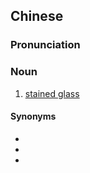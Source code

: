 {{also|彩绘玻璃}}
==Chinese==
{{zh-forms|s=彩绘玻璃|type=22}}

===Pronunciation===
{{zh-pron
|m=cǎihuì bōli
|c=coi2 kui2 bo1 lei4-1
|cat=n
}}

===Noun===
{{zh-noun}}

# [[stained glass]]

====Synonyms====
* {{zh-l|彩色玻璃}}
* {{zh-l|花窗玻璃}}
* {{zh-l|有色玻璃}}